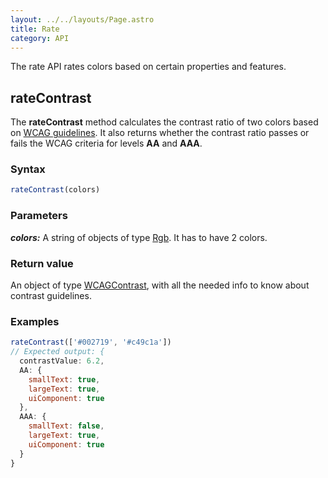 ```yaml
---
layout: ../../layouts/Page.astro
title: Rate
category: API
---
```


The rate API rates colors based on certain properties and features.

## rateContrast

The **rateContrast** method calculates the contrast ratio of two colors based on [WCAG guidelines](https://www.w3.org/WAI/WCAG21/Understanding/contrast-minimum.html). It also returns whether the contrast ratio passes or fails the WCAG criteria for levels **AA** and **AAA**.

### Syntax 

```js
rateContrast(colors)
```

### Parameters

**_colors:_** A string of objects of type [Rgb](/colors-kit-docs/docs/formats#rgb). It has to have 2 colors.

### Return value

An object of type [WCAGContrast](/colors-kit-docs/docs/wcag#wcagcontrast), with all the needed info to know about contrast guidelines.

### Examples

```js
rateContrast(['#002719', '#c49c1a'])
// Expected output: {
  contrastValue: 6.2,
  AA: {
    smallText: true,
    largeText: true,
    uiComponent: true
  },
  AAA: {
    smallText: false,
    largeText: true,
    uiComponent: true
  }
}
```
